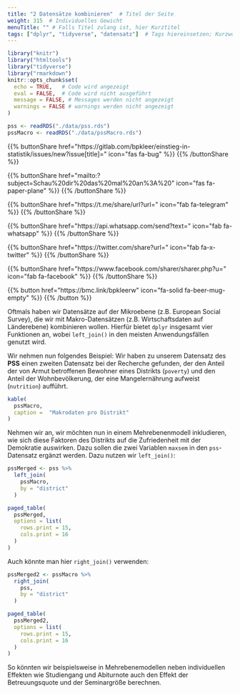 ```yaml
---
title: "2 Datensätze kombinieren"  # Titel der Seite
weight: 315  # Individuelles Gewicht 
menuTitle: "" # Falls Titel zulang ist, hier Kurztitel
tags: ["dplyr", "tidyverse", "datensatz"]  # Tags hiereinsetzen; Kurzwort, was auf der Seite passsiert
---
```

```r
library("knitr")
library("htmltools")
library("tidyverse")
library("rmarkdown")
knitr::opts_chunk$set(
  echo = TRUE,   # Code wird angezeigt
  eval = FALSE,  # Code wird nicht ausgeführt
  message = FALSE, # Messages werden nicht angezeigt
  warnings = FALSE # warnings werden nicht angezeigt
)

pss <- readRDS("./data/pss.rds")
pssMacro <- readRDS("./data/pssMacro.rds")
```

{{% buttonShare href=\"https\:\/\/gitlab.com\/bpkleer\/einstieg-in-statistik\/issues\/new?issue[title]=\" icon=\"fas fa-bug\" %}} {{% /buttonShare %}} 

{{% buttonShare href=\"mailto\:?subject=Schau\%20dir\%20das\%20mal\%20an\%3A\%20\" icon=\"fas fa-paper-plane\" %}} {{% /buttonShare %}}

{{% buttonShare href=\"https\:\/\/t.me\/share\/url?url=\" icon=\"fab fa-telegram\" %}} {{% /buttonShare %}}

{{% buttonShare href=\"https\:\/\/api.whatsapp.com\/send?text=\" icon=\"fab fa-whatsapp\" %}} {{% /buttonShare %}}

{{% buttonShare href=\"https\:\/\/twitter.com\/share?url=\" icon=\"fab fa-x-twitter\" %}} {{% /buttonShare %}}

{{% buttonShare href=\"https\:\/\/www.facebook.com\/sharer\/sharer.php?u=\" icon=\"fab fa-facebook\" %}} {{% /buttonShare %}}

{{% button href=\"https\:\/\/bmc.link\/bpkleerw\" icon=\"fa-solid fa-beer-mug-empty\" %}} {{% /button %}}

Oftmals haben wir Datensätze auf der Mikroebene (z.B. European Social Survey), die wir mit Makro-Datensätzen (z.B. Wirtschaftsdaten auf Länderebene) kombinieren wollen. Hierfür bietet `dplyr` insgesamt vier Funktionen an, wobei `left_join()` in den meisten Anwendungsfällen genutzt wird. 

Wir nehmen nun folgendes Beispiel: Wir haben zu unserem Datensatz des **PSS** einen zweiten Datensatz bei der Recherche gefunden, der den Anteil der von Armut betroffenen Bewohner eines Distrikts (`poverty`) und den Anteil der Wohnbevölkerung, der eine Mangelernährung aufweist (`nutrition`) aufführt.

```r
kable(
  pssMacro,
  caption =  "Makrodaten pro Distrikt"
)
```

Nehmen wir an, wir möchten nun in einem Mehrebenenmodell inkludieren, wie sich diese Faktoren des Distrikts auf die Zufriedenheit mit der Demokratie auswirken. Dazu sollen die zwei Variablen `maxsem` in den `pss`-Datensatz ergänzt werden. Dazu nutzen wir `left_join()`:
```r
pssMerged <- pss %>%
  left_join(
    pssMacro, 
    by = "district"
  )
```
```r
paged_table(
  pssMerged,
  options = list(
    rows.print = 15,
    cols.print = 16
  )
)
``` 

Auch könnte man hier `right_join()` verwenden:
```r
pssMerged2 <- pssMacro %>%
  right_join(
    pss, 
    by = "district"
  ) 
```
```r
paged_table(
  pssMerged2,
  options = list(
    rows.print = 15,
    cols.print = 16
  )
)
``` 

So könnten wir beispielsweise in Mehrebenemodellen neben individuellen Effekten wie Studiengang und Abiturnote auch den Effekt der Betreuungsquote und der Seminargröße berechnen.
